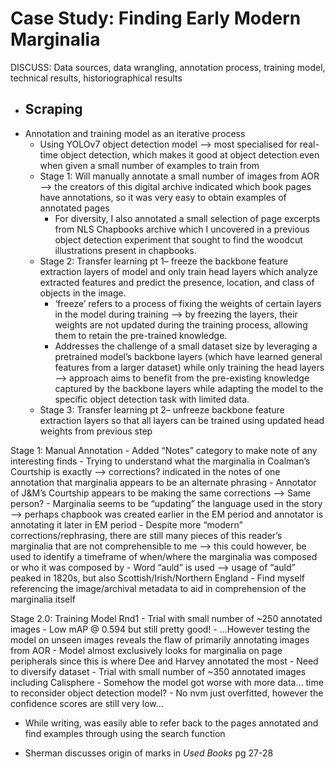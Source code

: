 # Case Study: Finding Early Modern Marginalia

DISCUSS: Data sources, data wrangling, annotation process, training model, technical results, historiographical results 

- Scraping 
  - 

- Annotation and training model as an iterative process
  - Using YOLOv7 object detection model --> most specialised for real-time object detection, which makes it good at object detection even when given a small number of examples to train from 
  - Stage 1: Will manually annotate a small number of images from AOR --> the creators of this digital archive indicated which book pages have annotations, so it was very easy to obtain examples of annotated pages
    - For diversity, I also annotated a small selection of page excerpts from NLS Chapbooks archive which I uncovered in a previous object detection experiment that sought to find the woodcut illustrations present in chapbooks.
  - Stage 2: Transfer learning pt 1-- freeze the backbone feature extraction layers of model and only train head layers which analyze extracted features and predict the presence, location, and class of objects in the image. 
    - 'freeze' refers to a process of fixing the weights of certain layers in the model during training --> by freezing the layers, their weights are not updated during the training process, allowing them to retain the pre-trained knowledge. 
    - Addresses the challenge of a small dataset size by leveraging a pretrained model's backbone layers (which have learned general features from a larger dataset) while only training the head layers --> approach aims to benefit from the pre-existing knowledge captured by the backbone layers while adapting the model to the specific object detection task with limited data.
  - Stage 3: Transfer learning pt 2-- unfreeze backbone feature extraction layers so that all layers can be trained using updated head weights from previous step

Stage 1: Manual Annotation
- Added "Notes" category to make note of any interesting finds
  - Trying to understand what the marginalia in Coalman's Courtship is exactly --> corrections? indicated in the notes of one annotation that marginalia appears to be an alternate phrasing
    - Annotator of J&M's Courtship appears to be making the same corrections --> Same person?
    - Marginalia seems to be "updating" the language used in the story --> perhaps chapbook was created earlier in the EM period and annotator is annotating it later in EM period
    - Despite more "modern" corrections/rephrasing, there are still many pieces of this reader's marginalia that are not comprehensible to me --> this could however, be used to identify a timeframe of when/where the marginalia was composed or who it was composed by
      - Word "auld" is used --> usage of "auld" peaked in 1820s, but also Scottish/Irish/Northern England
- Find myself referencing the image/archival metadata to aid in comprehension of the marginalia itself

Stage 2.0: Training Model Rnd1
- Trial with small number of ~250 annotated images
  - Low mAP @ 0.594 but still pretty good!
  - ...However testing the model on unseen images reveals the flaw of primarily annotating images from AOR
    - Model almost exclusively looks for marginalia on page peripherals since this is where Dee and Harvey annotated the most
    - Need to diversify dataset 
- Trial with small number of ~350 annotated images including Calisphere
  - Somehow the model got worse with more data... time to reconsider object detection model? 
  - No nvm just overfitted, however the confidence scores are still very low...


- While writing, was easily able to refer back to the pages annotated and find examples through using the search function

- Sherman discusses origin of marks in *Used Books* pg 27-28